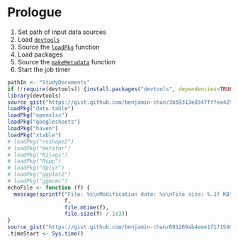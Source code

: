 # Prologue

1. Set path of input data sources
1. Load [`devtools`](https://github.com/hadley/devtools)
1. Source the [`loadPkg`](https://gist.github.com/benjamin-chan/3b59313e8347fffea425) function
1. Load packages
1. Source the [`makeMetadata`](https://gist.github.com/benjamin-chan/091209ab4eee1f171540) function
1. Start the job timer

```r
pathIn <- "StudyDocuments"
if (!require(devtools)) {install.packages("devtools", dependencies=TRUE)}
library(devtools)
source_gist("https://gist.github.com/benjamin-chan/3b59313e8347fffea425")
loadPkg("data.table")
loadPkg("openxlsx")
loadPkg("googlesheets")
loadPkg("haven")
loadPkg("xtable")
# loadPkg("reshape2")
# loadPkg("metafor")
# loadPkg("R2jags")
# loadPkg("Rcpp")
# loadPkg("dplyr")
# loadPkg("ggplot2")
# loadPkg("ggmcmc")
echoFile <- function (f) {
  message(sprintf("File: %s\nModification date: %s\nFile size: %.1f KB",
                  f,
                  file.mtime(f),
                  file.size(f) / 1e3))
}
source_gist("https://gist.github.com/benjamin-chan/091209ab4eee1f171540")
.timeStart <- Sys.time()
```
